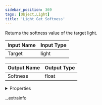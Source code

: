 ```yaml
---
sidebar_position: 369
tags: [Object,Light]
title: 'Light Get Softness'
---
```


Returns the softness value of the target light.



<IChip uuid="afc674dc-06b5-44fc-9d01-95d8ca56db41" />

| Input Name | Input Type |
|-----------|-----------|
| Target | light |

| Output Name | Output Type |
|-----------|-----------|
| Softness | float |


<details>
  <summary>Properties</summary>
  <div>
    <div>
    <table>
      <thead>
        <tr>
          <th>Room availability:</th>
          <th>Available everywhere</th>
        </tr>
        <tr>
          <th>Is beta required?</th>
          <th>No</th>
        </tr>
        <tr>
          <th>Is this chip a trolling risk?</th>
          <th>No</th>
        </tr>
        <tr>
          <th>Is this chip a role assignment risk?</th>
          <th>No</th>
        </tr>
        <tr>
          <th>Chip UUID</th>
          <th>afc674dc-06b5-44fc-9d01-95d8ca56db41</th>
        </tr>
      </thead>
    </table>
    </div>
  </div>
</details>

._extrainfo